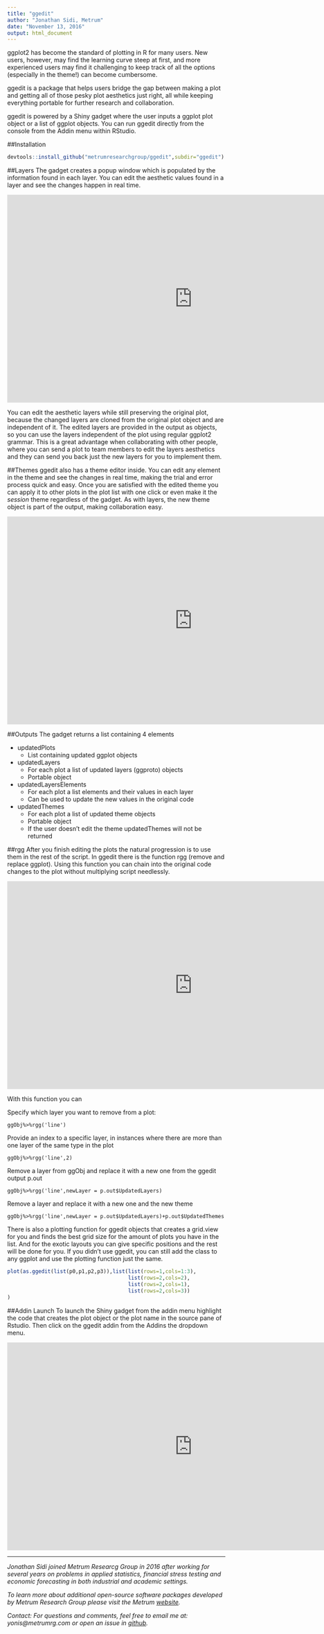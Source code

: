 ```yaml
---
title: "ggedit"
author: "Jonathan Sidi, Metrum"
date: "November 13, 2016"
output: html_document
---
```


ggplot2 has become the standard of plotting in R for many users. New users, however, may find the learning curve steep at first, and more experienced users may find it challenging to keep track of all the options (especially in the theme!) can become cumbersome. 

ggedit is a package that helps users bridge the gap between making a plot and getting all of those pesky plot aesthetics just right, all while keeping everything portable for further research and collaboration.

ggedit is powered by a Shiny gadget where the user inputs a ggplot plot object or a list of ggplot objects. You can run ggedit directly from the console from the Addin menu within RStudio.

##Installation
```r
devtools::install_github("metrumresearchgroup/ggedit",subdir="ggedit")
```

##Layers
The gadget creates a popup window which is populated by the information found in each layer. You can edit the aesthetic values found in a layer and see the changes happen in real time.

<iframe width="854" height="480" src="https://www.youtube.com/embed/OvMWCHpCmaI" frameborder="0" allowfullscreen></iframe>

You can edit the aesthetic layers while still preserving the original plot, because the changed layers are cloned from the original plot object and are independent of it. The edited layers are provided in the output as objects, so you can use the layers independent of the plot using regular ggplot2 grammar. This is a great advantage when collaborating with other people, where you can send a plot to team members to edit the layers aesthetics and they can send you back just the new layers for you to implement them. 

##Themes
ggedit also has a theme editor inside. You can edit any element in the theme and see the changes in real time, making the trial and error process quick and easy. Once you are satisfied with the edited theme you can apply it to other plots in the plot list with one click or even make it the <em>session</em> theme regardless of the gadget. As with layers, the new theme object is part of the output, making collaboration easy.

<iframe width="854" height="480" src="https://www.youtube.com/embed/813QxbsrvLM" frameborder="0" allowfullscreen></iframe>

##Outputs
The gadget returns a list containing 4 elements

  - updatedPlots
    - List containing updated ggplot objects
  - updatedLayers
    - For each plot a list of updated layers (ggproto) objects
    - Portable object
  - updatedLayersElements
    - For each plot a list elements and their values in each layer
    - Can be used to update the new values in the original code
  - updatedThemes
    - For each plot a list of updated theme objects
    - Portable object
    - If the user doesn't edit the theme updatedThemes will not be returned

##rgg
After you finish editing the plots the natural progression is to use them in the rest of the script. In ggedit there is the function rgg (remove and replace ggplot). Using this function you can chain into the original code changes to the plot without multiplying script needlessly.

<iframe width="854" height="480" src="https://www.youtube.com/embed/0QmJHwoWQWM" frameborder="0" allowfullscreen></iframe>

With this function you can 

Specify which layer you want to remove from a plot:

`ggObj%>%rgg('line')`

Provide an index to a specific layer, in instances where there are more than one layer of the same type in the plot

`ggObj%>%rgg('line',2)`

Remove a layer from ggObj and replace it with a new one from the ggedit output p.out

`ggObj%>%rgg('line',newLayer = p.out$UpdatedLayers)`

Remove a layer and replace it with a new one and the new theme 

`ggObj%>%rgg('line',newLayer = p.out$UpdatedLayers)+p.out$UpdatedThemes`

There is also a plotting function for ggedit objects that creates a grid.view for you and finds the best grid size for the amount of plots you have in the list. And for the exotic layouts you can give specific positions and the rest will be done for you. If you didn't use ggedit, you can still add the class to any ggplot and use the plotting function just the same.

```r
plot(as.ggedit(list(p0,p1,p2,p3)),list(list(rows=1,cols=1:3),
                                       list(rows=2,cols=2),
                                       list(rows=2,cols=1),
                                       list(rows=2,cols=3))
)
```

##Addin Launch
To launch the Shiny gadget from the addin menu highlight the code that creates the plot object or the plot name in the source pane of Rstudio. Then click on the ggedit addin from the Addins the dropdown menu.

<iframe width="854" height="480" src="https://www.youtube.com/embed/693XhHt8fug" frameborder="0" allowfullscreen></iframe>

<hr>
<em>
Jonathan Sidi joined Metrum Researcg Group in 2016 after working for several years on problems in applied statistics, financial stress testing and economic forecasting in both industrial and academic settings.

To learn more about additional open-source software packages developed by Metrum Research Group please visit the Metrum <a href="http://metrumrg.com/opensourcetools.html" target="_blank">website</a>.

Contact: For questions and comments, feel free to email me at: yonis@metrumrg.com or open an issue in <a href="https://github.com/metrumresearchgroup/ggedit/issues" target="_blank">github</a>.
</em>